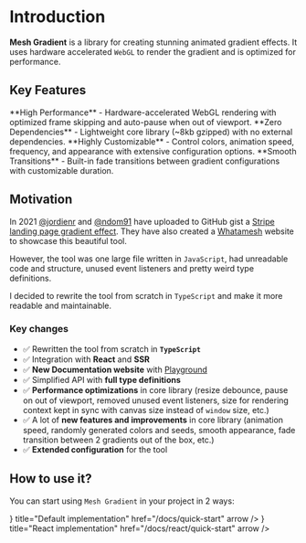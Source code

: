 # Introduction

<b>Mesh Gradient</b> is a library for creating stunning animated gradient effects. It uses hardware accelerated `WebGL` to render the gradient and is optimized for performance.

## Key Features


<Callout emoji="🚀">
**High Performance** - Hardware-accelerated WebGL rendering with optimized frame skipping and auto-pause when out of viewport.
</Callout>

<Callout emoji="⚡">
**Zero Dependencies** - Lightweight core library (~8kb gzipped) with no external dependencies.
</Callout>

<Callout emoji="🎨">
**Highly Customizable** - Control colors, animation speed, frequency, and appearance with extensive configuration options.
</Callout>

<Callout emoji="🔄">
**Smooth Transitions** - Built-in fade transitions between gradient configurations with customizable duration.
</Callout>

## Motivation

In 2021 [@jordienr](https://github.com/jordienr) and [@ndom91](https://github.com/ndom91) have uploaded to GitHub gist a [Stripe landing page gradient effect](https://gist.github.com/jordienr/64bcf75f8b08641f205bd6a1a0d4ce1d). They have also created a [Whatamesh](https://whatamesh.vercel.app/) website to showcase this beautiful tool.

However, the tool was one large file written in `JavaScript`, had unreadable code and structure, unused event listeners and pretty weird type definitions.

I decided to rewrite the tool from scratch in `TypeScript` and make it more readable and maintainable.

### Key changes

- ✅ Rewritten the tool from scratch in **`TypeScript`**
- ✅ Integration with **React** and **SSR**
- ✅ **New Documentation website** with [Playground](./)
- ✅ Simplified API with **full type definitions**
- ✅ **Performance optimizations** in core library (resize debounce, pause on out of viewport, removed unused event listeners, size for rendering context kept in sync with canvas size instead of `window` size, etc.)
- ✅ A lot of **new features and improvements** in core library (animation speed, randomly generated colors and seeds, smooth appearance, fade transition between 2 gradients out of the box, etc.)
- ✅ **Extended configuration** for the tool

## How to use it?

You can start using `Mesh Gradient` in your project in 2 ways:


<Cards num={2}>
  <Cards.Card
    icon={<SiTypescript />}
    title="Default implementation"
    href="/docs/quick-start"
    arrow
  />
  <Cards.Card
    icon={<SiReact />}
    title="React implementation"
    href="/docs/react/quick-start"
    arrow
  />
</Cards>



